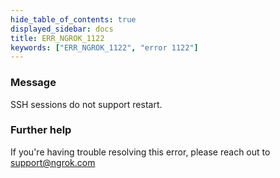 ```yaml
---
hide_table_of_contents: true
displayed_sidebar: docs
title: ERR_NGROK_1122
keywords: ["ERR_NGROK_1122", "error 1122"]
---
```


### Message

SSH sessions do not support restart.

### Further help

If you're having trouble resolving this error, please reach out to [support@ngrok.com](mailto:support@ngrok.com?subject=Help%20with%20ERR_NGROK_1122)

